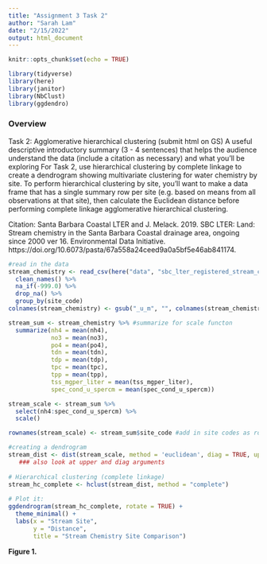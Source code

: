 ```yaml
---
title: "Assignment 3 Task 2"
author: "Sarah Lam"
date: "2/15/2022"
output: html_document
---
```


```r
knitr::opts_chunk$set(echo = TRUE)

library(tidyverse)
library(here)
library(janitor)
library(NbClust)
library(ggdendro)
```

### Overview

Task 2: Agglomerative hierarchical clustering (submit html on GS)
A useful descriptive introductory summary (3 - 4 sentences) that helps the audience understand the data (include a citation as necessary) and what you’ll be exploring
For Task 2, use hierarchical clustering by complete linkage to create a dendrogram showing multivariate clustering for water chemistry by site.
To perform hierarchical clustering by site, you’ll want to make a data frame that has a single summary row per site (e.g. based on means from all observations at that site), then calculate the Euclidean distance before performing complete linkage agglomerative hierarchical clustering. 

Citation: Santa Barbara Coastal LTER and J. Melack. 2019. SBC LTER: Land: Stream chemistry in the Santa Barbara Coastal drainage area, ongoing since 2000 ver 16. Environmental Data Initiative. https://doi.org/10.6073/pasta/67a558a24ceed9a0a5bf5e46ab841174. 

```r
#read in the data 
stream_chemistry <- read_csv(here("data", "sbc_lter_registered_stream_chemistry.csv")) %>% 
  clean_names() %>% 
  na_if(-999.0) %>% 
  drop_na() %>% 
  group_by(site_code)
colnames(stream_chemistry) <- gsub("_u_m", "", colnames(stream_chemistry))

stream_sum <- stream_chemistry %>% #summarize for scale functon
  summarize(nh4 = mean(nh4),
            no3 = mean(no3), 
            po4 = mean(po4), 
            tdn = mean(tdn), 
            tdp = mean(tdp), 
            tpc = mean(tpc), 
            tpp = mean(tpp), 
            tss_mgper_liter = mean(tss_mgper_liter), 
            spec_cond_u_spercm = mean(spec_cond_u_spercm))

stream_scale <- stream_sum %>%
  select(nh4:spec_cond_u_spercm) %>% 
  scale()

rownames(stream_scale) <- stream_sum$site_code #add in site codes as row names
```

```r
#creating a dendrogram
stream_dist <- dist(stream_scale, method = 'euclidean', diag = TRUE, upper = TRUE) 
   ### also look at upper and diag arguments
 
# Hierarchical clustering (complete linkage)
stream_hc_complete <- hclust(stream_dist, method = "complete")
 
# Plot it:
ggdendrogram(stream_hc_complete, rotate = TRUE) +
  theme_minimal() +
  labs(x = "Stream Site", 
       y = "Distance",
       title = "Stream Chemistry Site Comparison")
```

**Figure 1.** 